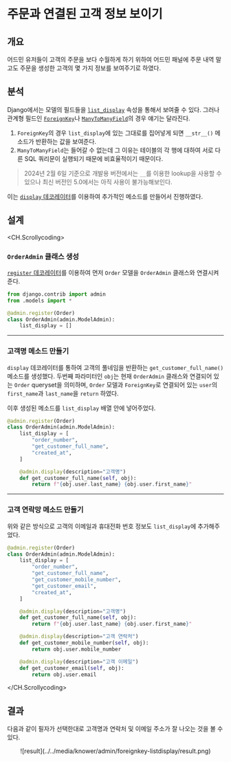 # 주문과 연결된 고객 정보 보이기

## 개요

어드민 유저들이 고객의 주문을 보다 수월하게 하기 위하여 어드민 패널에 주문 내역 말고도 주문을 생성한 고객의 몇 가지 정보를 보여주기로 하였다.

## 분석

Django에서는 모델의 필드들을 [`list_display`](https://docs.djangoproject.com/en/dev/ref/contrib/admin/#django.contrib.admin.ModelAdmin.list_display) 속성을 통해서 보여줄 수 있다.
그러나 관계형 필드인 [`ForeignKey`](https://docs.djangoproject.com/en/dev/ref/models/fields/#django.db.models.ForeignKey)나 [`ManyToManyField`](https://docs.djangoproject.com/en/dev/ref/models/fields/#django.db.models.ManyToManyField)의 경우 얘기는 달라진다.

1. `ForeignKey`의 경우 `list_display`에 있는 그대로를 집어넣게 되면 `__str__()` 메소드가 반환하는 값을 보여준다.
2. `ManyToManyField`는 들어갈 수 없는데 그 이유는 테이블의 각 행에 대하여 서로 다른 SQL 쿼리문이 실행되기 때문에 비효율적이기 때문이다.

> 2024년 2월 6일 기준으로 개발용 버전에서는 `__`를 이용한 lookup을 사용할 수 있으나 최신 버전인 5.0에서는 아직 사용이 불가능해보인다.

이는 [`display` 데코레이터](https://docs.djangoproject.com/en/dev/ref/contrib/admin/#the-display-decorator)를 이용하여 추가적인 메소드를 만들어서 진행하였다.

## 설계

<CH.Scrollycoding>

### `OrderAdmin` 클래스 생성

[`register` 데코레이터](https://docs.djangoproject.com/en/dev/ref/contrib/admin/#the-register-decorator)를 이용하여 먼저 `Order` 모델을 `OrderAdmin` 클래스와 연결시켜준다.

```py admin.py
from django.contrib import admin
from .models import *

@admin.register(Order)
class OrderAdmin(admin.ModelAdmin):
    list_display = []
```

---

### 고객명 메소드 만들기

`display` 데코레이터를 통하여 고객의 풀네임을 반환하는 `get_customer_full_name()` 메소드를 생성했다.
두번째 파라미터인 `obj`는 현재 `OrderAdmin` 클래스와 연결되어 있는 `Order` queryset을 의미하며, `Order` 모델과 `ForeignKey`로 연결되어 있는 `user`의 `first_name`과 `last_name`을 `return` 하였다.

이후 생성된 메소드를 `list_display` 배열 안에 넣어주었다.

```py admin.py focus=5,9:11
@admin.register(Order)
class OrderAdmin(admin.ModelAdmin):
    list_display = [
        "order_number",
        "get_customer_full_name",
        "created_at",
    ]

    @admin.display(description="고객명")
    def get_customer_full_name(self, obj):
        return f"{obj.user.last_name} {obj.user.first_name}"
```

---

### 고객 연락망 메소드 만들기

위와 같은 방식으로 고객의 이메일과 휴대전화 번호 정보도 `list_display`에 추가해주었다.

```py admin.py focus=15:21
@admin.register(Order)
class OrderAdmin(admin.ModelAdmin):
    list_display = [
        "order_number",
        "get_customer_full_name",
        "get_customer_mobile_number",
        "get_customer_email",
        "created_at",
    ]

    @admin.display(description="고객명")
    def get_customer_full_name(self, obj):
        return f"{obj.user.last_name} {obj.user.first_name}"

    @admin.display(description="고객 연락처")
    def get_customer_mobile_number(self, obj):
        return obj.user.mobile_number

    @admin.display(description="고객 이메일")
    def get_customer_email(self, obj):
        return obj.user.email
```

</CH.Scrollycoding>

## 결과

다음과 같이 필자가 선택한대로 고객명과 연락처 및 이메일 주소가 잘 나오는 것을 볼 수 있다.

<center>
  ![result](../../media/knower/admin/foreignkey-listdisplay/result.png)
</center>
